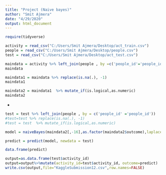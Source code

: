 ---
title: "Project (Naive bayes)"
author: "Smit Ajmera"
date: "4/29/2020"
output: html_document
---

```{r}
require(tidyverse)
```

```{r}
activity = read_csv("C:/Users/Smit Ajmera/Desktop/act_train.csv")
people = read_csv("C:/Users/Smit Ajmera/Desktop/people.csv")
test = read_csv("C:/Users/Smit Ajmera/Desktop/act_test.csv")
```



```{r}
maindata = activity %>% left_join(people , by =c('people_id'='people_id'))
maindata
```

```{r}
maindata1 = maindata %>% replace(is.na(.), -1)
maindata1
```

```{r}
maindata2 = maindata1  %>% mutate_if(is.logical,as.numeric)
maindata2
```
-
```{r}
test = test %>% left_join(people , by = c('people_id' ='people_id'))
#test=test %>% replace(is.na(.), -1)
#test = test  %>% mutate_if(is.logical,as.numeric)

```





```{r}
model = naiveBayes(maindata2[,-16],as.factor(maindata2$outcome),laplace = 1)
```

```{r}
predict = predict(model, newdata = test)
```

```{r}
data.frame(predict)
```

```{r}
output=as.data.frame(test$activity_id)
output=output%>%mutate(activity_id=test$activity_id, outcome=predict)
write.csv(output,file="KaggleSubmission12.csv",row.names=FALSE)
```

